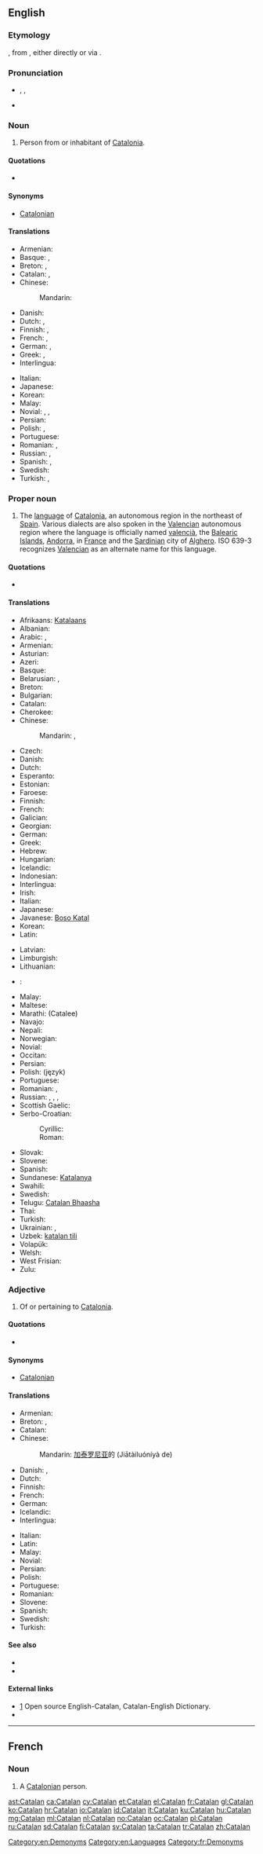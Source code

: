 {{also|catalan|catalán}}
==English==
{{slim-wikipedia}}

===Etymology===
{{etyl|enm}} {{term|Catalane|lang=enm}}, from {{etyl|ca}} {{term|català|lang=ca}}, either directly or via {{etyl|es|-}} {{term|catalán|lang=es}}.

===Pronunciation===
* {{enPR|kăt'ə-lăn}}, {{IPA|/ˈkæ.tə.ˌlæn/}}, {{X-SAMPA|/"k{t@l{n/}}
* {{audio|En-us-Catalan.ogg|Audio (US)}}

===Noun===
{{en-noun}}

# Person from or inhabitant of [[Catalonia]].

====Quotations====
* {{seeCites}}

====Synonyms====
* [[Catalonian]]

====Translations====
{{trans-top|person from Catalonia}}
* Armenian: {{t-|hy|կատալոնացի|tr=katalonac'i}}
* Basque: {{t+|eu|kataluniar|xs=Basque}}, {{t+|eu|katalan|xs=Basque}}
* Breton: {{t-|br|Katalan|m}}, {{t-|br|Katalanez|f}}
* Catalan: {{t+|ca|català|m}}, {{t+|ca|catalana|f}}
* Chinese:
*: Mandarin: {{t|cmn|加泰罗尼亚人|tr=Jiātàiluóníyà rén}}
* Danish: {{t-|da|catalonier|c}}
* Dutch: {{t-|nl|Catalaan|m}}, {{t+|nl|Catalaanse|f}}
* Finnish: {{t+|fi|katalaani}}, {{t+|fi|katalonialainen}}
* French: {{t+|fr|Catalan|m}}, {{t+|fr|Catalane|f}}
* German: {{t+|de|Katalane|m}}, {{t+|de|Katalanin|f}}
* Greek: {{t-|el|Καταλανός|m}}, {{t-|el|Καταλανή|f}}
* Interlingua: {{t-|ia|catalano}}
{{trans-mid}}
* Italian: {{t+|it|catalano}}
* Japanese: {{t-|ja|カタルーニャ人|tr=Kataruunya-jin}}
* Korean: {{t-|ko|카탈루냐인|tr=katallunya-in}}
* Malay: {{t-|ms|orang Catalan}}
* Novial: {{tø|nov|katalane|m|f}}, {{tø|nov|katalano|m}}, {{tø|nov|katalana|f}}
* Persian: {{t-|fa|کاتالانی|tr=katalâni}}
* Polish: {{t-|pl|Katalończyk|m}}, {{t-|pl|Katalonka|f}}
* Portuguese: {{t+|pt|catalão|m}}
* Romanian: {{t+|ro|catalan|m}}, {{t+|ro|catalană|f}}
* Russian: {{t+|ru|каталонец|m|tr=katalon'éc}}, {{t+|ru|каталонка|f|tr=katalónka}}
* Spanish: {{t+|es|catalán|m}}, {{t-|es|catalana|f}}
* Swedish: {{t+|sv|katalan|c}}
* Turkish: {{t+|tr|Katalan}}, {{t-|tr|Katalonyalı}}
{{trans-bottom}}
{{interwiktionary|code=ca}}

===Proper noun===
{{en-proper noun}}

# The [[language]] of [[Catalonia]], an autonomous region in the northeast of [[Spain]]. Various dialects are also spoken in the [[Valencia]]n autonomous region where the language is officially named [[valencià]], the [[Balearic Islands]], [[Andorra]], {{w|Roussillon}} in [[France]] and the [[Sardinia]]n city of [[Alghero]]. ISO 639-3 recognizes [[Valencian]] as an alternate name for this language.

====Quotations====
* {{seeCites}}

====Translations====
{{trans-top|the language of Catalonia}}
* Afrikaans: [[Katalaans]]
* Albanian: {{t-|sq|Katalonisht|xs=Albanian}}
* Arabic: {{t-|ar|القطلونية|f|tr=al-qaʈaluníya|sc=Arab}}, {{t-|ar|الكتلانية|f|tr=al-katalaníya|sc=Arab}}
* Armenian: {{t-|hy|կատալաներեն|tr=katalaneren}}
* Asturian: {{t-|ast|Catalán|xs=Asturian}}
* Azeri: {{t-|az|Katalan}}
* Basque: {{t-|eu|katalan|xs=Basque}}
* Belarusian: {{t-|be|каталонская мова|f|tr=katalónskaja móva|sc=Cyrl}}, {{t-|be|каталонская|f|tr=katalónskaja|sc=Cyrl}}
* Breton: {{t+|br|katalaneg|m}}
* Bulgarian: {{t-|bg|каталонски|tr=katalonski}}
* Catalan: {{t+|ca|català|m}}
* Cherokee: {{t-|chr|ᎧᏔᎳ|tr=katala}}
* Chinese:
*: Mandarin: {{t|cmn|加泰羅尼亞語}}, {{t|cmn|加泰罗尼亚语|tr=Jiātàiluóníyǎ yǔ}}
* Czech: {{t+|cs|katalánsky}}
* Danish: {{t-|da|catalansk}}
* Dutch: {{t+|nl|Catalaans}}
* Esperanto: {{t+|eo|kataluna|xs=Esperanto}}
* Estonian: {{t-|et|katalaani}}
* Faroese: {{t-|fo|Katalandskt}}
* Finnish: {{t+|fi|katalaani}}
* French: {{t+|fr|catalan|m}}
* Galician: {{t+|gl|catalán|m}}
* Georgian: {{t-|ka|კატალანური|tr=katalanuri|sc=Geor}}
* German: {{t+|de|Katalanisch|n}}
* Greek: {{t+|el|καταλανικά|n|p|tr=katalaniká|sc=Grek}}
* Hebrew: {{t-|he|קטלונית|sc=Hebr}}
* Hungarian: {{t+|hu|katalán}}
* Icelandic: {{t+|is|katalónska}}
* Indonesian: {{t-|id|katalan|xs=Indonesian}}
* Interlingua: {{t-|ia|catalano}}
* Irish: {{t-|ga|Catalóinis}}
* Italian: {{t+|it|catalano}}
* Japanese: {{t+|ja|カタルーニャ語|tr=Katarūnya-go|sc=Jpan}}
* Javanese: [[Boso Katal]]
* Korean: {{t-|ko|카탈로니아어|tr=Katallonia-eo|sc=Kore}}
* Latin: {{t-|la|catalana}}
{{trans-mid}}
* Latvian: {{t-|lv|kataloniešu}}
* Limburgish: {{t+|li|Katteläönsj|n|xs=Limburgish}}
* Lithuanian: {{t+|lt|katalonų|xs=Lithuanian}}
* {{ttbc|mk}}: {{t-|mk|Каталонски}}
* Malay: {{t-|ms|bahasa Catalan}}
* Maltese: {{t-|mt|katalan|xs=Maltese}}
* Marathi: (Catalee)
* Navajo: {{tø|nv|Kʼatalą́ą́ bizaad}}
* Nepali: {{t-|ne|क्याटालन|sc=Deva}}
* Norwegian: {{t+|no|katalansk}}
* Novial: {{tø|nov|katalanum}}
* Occitan: {{t+|oc|catalan|xs=Occitan}}
* Persian: {{t-|fa|کاتالانی|tr=katalâni|sc=fa-Arab}}
* Polish: (język) {{t+|pl|kataloński|m}}
* Portuguese: {{t+|pt|catalão|m}}
* Romanian: {{t-|ro|limba catalană|f}}, {{t+|ro|catalană|f}}
* Russian: {{t+|ru|каталанский|m|tr=katalánskij|sc=Cyrl}}, {{t-|ru|каталанский язык|m|tr=katalánskij jazýk|sc=Cyrl}}, {{t+|ru|каталонский|m|tr=katalónskij|sc=Cyrl}}, {{t-|ru|каталонский язык|m|tr=katalónskij jazýk|sc=Cyrl}}
* Scottish Gaelic: {{t-|gd|Catalanais|xs=Scottish Gaelic}}
* Serbo-Croatian:
*: Cyrillic: {{t-|sh|каталонски|m}}
*: Roman: {{t-|sh|katalonski|m}}
* Slovak: {{t+|sk|katalánčina|f}}
* Slovene: {{t+|sl|katalonščina|f}}
* Spanish: {{t+|es|catalán}}
* Sundanese: [[Katalanya]]
* Swahili: {{t-|sw|Kikatalan|xs=Swahili}}
* Swedish: {{t+|sv|katalanska}}
* Telugu: [[Catalan Bhaasha]]
* Thai: {{t-|th|ภาษาคาตาลัน|tr=paasăa kaadtaalan|sc=Thai}}
* Turkish: {{t+|tr|Katalanca}}
* Ukrainian: {{t-|uk|каталанська мова|f|tr=kataláns’ka móva|sc=Cyrl}}, {{t-|uk|каталанська|f|tr=kataláns’ka|sc=Cyrl}}
* Uzbek: [[katalan tili]]
* Volapük: {{t+|vo|Katalonänapük|xs=Volapük}}
* Welsh: {{t+|cy|Catalaneg|xs=Welsh}}
* West Frisian: {{t+|fy|Katalaansk}}
* Zulu: {{t-|zu|IsiKhathalani}}
{{trans-bottom}}

===Adjective===
{{en-adj|-}}

# Of or pertaining to [[Catalonia]].

====Quotations====
* {{seeCites}}

====Synonyms====
* [[Catalonian]]

====Translations====
{{trans-top|of or pertaining to Catalonia}}
* Armenian: {{t-|hy|կատալոնական|tr=katalonakan}}
* Breton: {{t-|br|katalanat}}, {{qualifier|of the language}} {{t-|br|katalonek}}
* Catalan: {{t+|ca|català}}
* Chinese:
*: Mandarin: [[加泰罗尼亚]]的 (Jiātàiluóníyà de)
* Danish: {{t-|da|catalansk}}, {{t-|da|catalonsk}}
* Dutch: {{t+|nl|Catalaans}}
* Finnish: {{t+|fi|katalonialainen}}
* French: {{t+|fr|catalan}}
* German: {{t+|de|katalanisch}}
* Icelandic: {{t-|is|katalónskur}}
* Interlingua: {{t-|ia|catalan}}
{{trans-mid}}
* Italian: {{t+|it|catalano}}
* Latin: {{t-|la|catalanus}}
* Malay: {{t-|ms|Catalonia}}
* Novial: {{tø|nov|katalan}}
* Persian: {{t-|fa|کاتالانی|tr=katalâni}}
* Polish: {{t+|pl|kataloński}}
* Portuguese: {{t+|pt|catalão}}
* Romanian: {{t+|ro|catalan}}
* Slovene: {{t+|sl|katalonski}}
* Spanish: {{t+|es|catalán}}
* Swedish: {{t+|sv|katalansk}}
* Turkish: {{t+|tr|Katalan}}
{{trans-bottom}}

====See also====
* {{langcat}}
* {{langlist}}

====External links====
* [http://www.catalandictionary.org/eng] Open source English-Catalan, Catalan-English Dictionary.
* {{ISO 639|link=Ethnologue|1code=ca|code=cat}}

[[Category:en:Demonyms]]
[[Category:en:Languages]]

----

==French==

===Noun===
{{fr-noun|m|f=Catalane}}

# A [[Catalonian]] person.

[[Category:fr:Demonyms]]

[[ast:Catalan]]
[[ca:Catalan]]
[[cy:Catalan]]
[[et:Catalan]]
[[el:Catalan]]
[[fr:Catalan]]
[[gl:Catalan]]
[[ko:Catalan]]
[[hr:Catalan]]
[[io:Catalan]]
[[id:Catalan]]
[[it:Catalan]]
[[ku:Catalan]]
[[hu:Catalan]]
[[mg:Catalan]]
[[ml:Catalan]]
[[nl:Catalan]]
[[no:Catalan]]
[[oc:Catalan]]
[[pl:Catalan]]
[[ru:Catalan]]
[[sd:Catalan]]
[[fi:Catalan]]
[[sv:Catalan]]
[[ta:Catalan]]
[[tr:Catalan]]
[[zh:Catalan]]